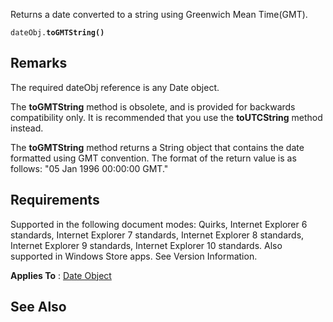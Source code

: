 Returns a date converted to a string using Greenwich Mean Time(GMT).

 dateObj.'''toGMTString()'''

==Remarks==
The required dateObj reference is any Date object.

The '''toGMTString''' method is obsolete, and is provided for backwards compatibility only. It is recommended that you use the '''toUTCString''' method instead.

The '''toGMTString''' method returns a String object that contains the date formatted using GMT convention. The format of the return value is as follows: "05 Jan 1996 00:00:00 GMT."


==Requirements==
Supported in the following document modes: Quirks, Internet Explorer 6 standards, Internet Explorer 7 standards, Internet Explorer 8 standards, Internet Explorer 9 standards, Internet Explorer 10 standards. Also supported in Windows Store apps. See Version Information.

'''Applies To''' : [[Objects/Date|Date Object]]


==See Also==

              
